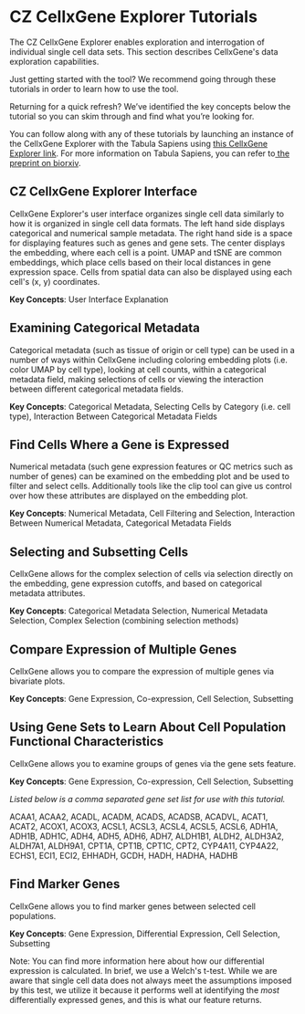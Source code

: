 # CZ CellxGene Explorer Tutorials

The CZ CellxGene Explorer enables exploration and interrogation of individual single cell data sets. This section describes CellxGene's data exploration capabilities.

Just getting started with the tool? We recommend going through these tutorials in order to learn how to use the tool.

Returning for a quick refresh? We’ve identified the key concepts below the tutorial so you can skim through and find what you’re looking for.

You can follow along with any of these tutorials by launching an instance of the CellxGene Explorer with the Tabula Sapiens using [this CellxGene Explorer link](https://cellxgene.cziscience.com/e/53d208b0-2cfd-4366-9866-c3c6114081bc.cxg/). For more information on Tabula Sapiens, you can refer to[ the preprint on biorxiv](https://www.biorxiv.org/content/10.1101/2021.07.19.452956v1).

## CZ CellxGene Explorer Interface

CellxGene Explorer's user interface organizes single cell data similarly to how it is organized in single cell data formats. The left hand side displays categorical and numerical sample metadata. The right hand side is a space for displaying features such as genes and gene sets. The center displays the embedding, where each cell is a point. UMAP and tSNE are common embeddings, which place cells based on their local distances in gene expression space. Cells from spatial data can also be displayed using each cell's (x, y) coordinates.

**Key Concepts**: User Interface Explanation

<EmbeddedGoogleSlides src="https://docs.google.com/presentation/d/e/2PACX-1vQzA99mYecRu0Y5v--QsUCAuoTJFxo7VIhApCB-E669-00KCKww8AumBZcX0pwV41qHIuLRTsL7AckB/embed?start=false&loop=false&delayms=3000" />

## Examining Categorical Metadata

Categorical metadata (such as tissue of origin or cell type) can be used in a number of ways within CellxGene including coloring embedding plots (i.e. color UMAP by cell type), looking at cell counts, within a categorical metadata field, making selections of cells or viewing the interaction between different categorical metadata fields.

**Key Concepts**: Categorical Metadata, Selecting Cells by Category (i.e. cell type), Interaction Between Categorical Metadata Fields

<EmbeddedGoogleSlides src="https://docs.google.com/presentation/d/e/2PACX-1vR_lM5Z-lwKerqPGp1w1wM6oo-zj3lfx5MmOxptCCyP7YeU-O8rC9ZjWCdwvum7lmehRwfQuScyAjiP/embed?start=false&loop=false&delayms=3000" />

## Find Cells Where a Gene is Expressed

Numerical metadata (such gene expression features or QC metrics such as number of genes) can be examined on the embedding plot and be used to filter and select cells. Additionally tools like the clip tool can give us control over how these attributes are displayed on the embedding plot.

**Key Concepts**: Numerical Metadata, Cell Filtering and Selection, Interaction Between Numerical Metadata, Categorical Metadata Fields

<EmbeddedGoogleSlides src="https://docs.google.com/presentation/d/e/2PACX-1vQki4kVdc3aVitM1njrvtGKJ0n_PROTvFxN_oVJ-8kLPPAkT6pN_8yjF8T9luVzcsuMC81gCVkALA95/embed?start=false&loop=false&delayms=3000" />

## Selecting and Subsetting Cells

CellxGene allows for the complex selection of cells via selection directly on the embedding, gene expression cutoffs, and based on categorical metadata attributes.

**Key Concepts**: Categorical Metadata Selection, Numerical Metadata Selection, Complex Selection (combining selection methods)

<EmbeddedGoogleSlides src="https://docs.google.com/presentation/d/e/2PACX-1vSDkm8hljo9zXIpI0kBCKRpOyKUJx8MN6lsOXw-OlxFy6b04g6DiY4HKREisl4kttfXHqP2kr7AG6pv/embed?start=false&loop=false&delayms=3000" />

## Compare Expression of Multiple Genes

CellxGene allows you to compare the expression of multiple genes via bivariate plots.

**Key Concepts**: Gene Expression, Co-expression, Cell Selection, Subsetting

<EmbeddedGoogleSlides src="https://docs.google.com/presentation/d/e/2PACX-1vQJ5623UX9tJJKNKDlqD1kBpL3mtbJ89MDpV7GAJHJd2DLr6qJJux4g9ZaeLcuTPvwUI1Q3jULDkYWh/embed?start=false&loop=false&delayms=3000" />

## Using Gene Sets to Learn About Cell Population Functional Characteristics

CellxGene allows you to examine groups of genes via the gene sets feature.

**Key Concepts**: Gene Expression, Co-expression, Cell Selection, Subsetting

_Listed below is a comma separated gene set list for use with this tutorial._

ACAA1, ACAA2, ACADL, ACADM, ACADS, ACADSB, ACADVL, ACAT1, ACAT2, ACOX1, ACOX3, ACSL1, ACSL3, ACSL4, ACSL5, ACSL6, ADH1A, ADH1B, ADH1C, ADH4, ADH5, ADH6, ADH7, ALDH1B1, ALDH2, ALDH3A2, ALDH7A1, ALDH9A1, CPT1A, CPT1B, CPT1C, CPT2, CYP4A11, CYP4A22, ECHS1, ECI1, ECI2, EHHADH, GCDH, HADH, HADHA, HADHB

<EmbeddedGoogleSlides src="https://docs.google.com/presentation/d/e/2PACX-1vQJJTN_X6gVM8JP9aMF-A1Bh7ybEFb19fYzIqAt9EzceBmGNvxrb86u7ZSneNrpd0CUdNJMSTqpi8In/embed?start=false&loop=false&delayms=3000" />

## Find Marker Genes

CellxGene allows you to find marker genes between selected cell populations.

**Key Concepts**: Gene Expression, Differential Expression, Cell Selection, Subsetting

<EmbeddedGoogleSlides src="https://docs.google.com/presentation/d/e/2PACX-1vSodPEAz7gO7SQvWY5t9BRV1aNahWBFpG2USoKDxTmnHIzk9sN_j3ISkOL5vxvsdrFOiO0eXlCnd6ru/embed?start=false&loop=false&delayms=3000" />

Note: You can find more information <NextLink href="/docs/04__Analyze%20Public%20Data/4_3__Algorithms%20and%20Ontologies#differential-expression">here</NextLink> about how our differential expression is calculated. In brief, we use a Welch's t-test. While we are aware that single cell data does not always meet the assumptions imposed by this test, we utilize it because it performs well at identifying the _most_ differentially expressed genes, and this is what our feature returns.
